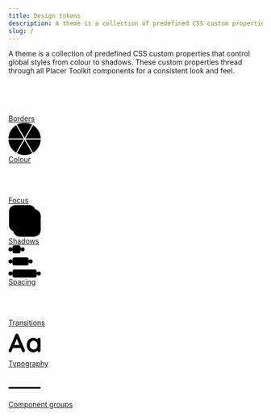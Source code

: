 ```yaml
---
title: Design tokens
description: A theme is a collection of predefined CSS custom properties that control global styles from colour to shadows. These custom properties thread through all Placer Toolkit components for a consistent look and feel.
slug: /
---
```


A theme is a collection of predefined CSS custom properties that control global styles from colour to shadows. These custom properties thread through all Placer Toolkit components for a consistent look and feel.

<div class="catalog-grid">
    <a href="/design-tokens/borders">
        <pc-card>
            <div slot="media">
                <svg
                    xmlns="http://www.w3.org/2000/svg"
                    width="64"
                    height="64"
                    viewBox="0 0 64 49"
                >
                    <line
                        x1="0.5"
                        y1="0.5"
                        x2="63.5"
                        y2="0.5"
                        stroke="var(--pc-color-neutral-border-loud)"
                        stroke-linecap="round"
                    />
                    <line
                        x1="1"
                        y1="16"
                        x2="63"
                        y2="16"
                        stroke="var(--pc-color-neutral-border-loud)"
                        stroke-width="2"
                        stroke-linecap="round"
                    />
                    <line
                        x1="2"
                        y1="31"
                        x2="62"
                        y2="31"
                        stroke="var(--pc-color-neutral-border-loud)"
                        stroke-width="4"
                        stroke-linecap="round"
                    />
                    <line
                        x1="3"
                        y1="46"
                        x2="61"
                        y2="46"
                        stroke="var(--pc-color-neutral-border-loud)"
                        stroke-width="6"
                        stroke-linecap="round"
                    />
                </svg>
            </div>
            <div class="catalog-title">Borders</div>
        </pc-card>
    </a>
    <a href="/design-tokens/colour">
        <pc-card>
            <div slot="media">
                <svg
                    xmlns="http://www.w3.org/2000/svg"
                    width="64"
                    height="64"
                    viewBox="0 0 64 64"
                >
                    <path
                        d="M48.8665 59.1993L33.7329 33H64C63.8352 38.2705 62.3694 43.4244 59.7264 48C57.0833 52.5756 53.3507 56.4213 48.8665 59.1993Z"
                        fill="var(--pc-color-green-60)"
                    />
                    <path
                        d="M32 64C26.714 64 21.5155 62.6919 16.8665 60.1993L32 34L47.1336 60.1993C42.4845 62.6919 37.286 64 32 64Z"
                        fill="var(--pc-color-blue-60)"
                    />
                    <path
                        d="M4.27365 48C1.63063 43.4244 0.164839 38.2706 0 33L30.2671 33L15.1336 59.1993C10.6493 56.4213 6.91666 52.5756 4.27365 48Z"
                        fill="var(--pc-color-indigo-60)"
                    />
                    <path
                        d="M4.27365 16C6.91667 11.4244 10.6493 7.57868 15.1336 4.80072L30.2671 31L0 31C0.16484 25.7295 1.63063 20.5756 4.27365 16Z"
                        fill="var(--pc-color-purple-60)"
                    />
                    <path
                        d="M32 30L16.8665 3.80072C21.5155 1.30813 26.714 0 32 0C37.286 0 42.4845 1.30813 47.1336 3.80072L32 30Z"
                        fill="var(--pc-color-red-60)"
                    />
                    <path
                        d="M33.7329 31L48.8665 4.80072C53.3507 7.57868 57.0833 11.4244 59.7264 16C62.3694 20.5756 63.8352 25.7294 64 31L33.7329 31Z"
                        fill="var(--pc-color-yellow-60)"
                    />
                </svg>
            </div>
            <div class="catalog-title">Colour</div>
        </pc-card>
    </a>
    <a href="/design-tokens/focus">
        <pc-card>
            <div slot="media">
                <svg
                    xmlns="http://www.w3.org/2000/svg"
                    width="76"
                    height="64"
                    viewBox="0 0 76 44"
                    fill="none"
                >
                    <path
                        d="M6 12C6 8.68629 8.68629 6 12 6H64C67.3137 6 70 8.68629 70 12V32C70 35.3137 67.3137 38 64 38H12C8.68629 38 6 35.3137 6 32V12Z"
                        fill="var(--pc-color-neutral-fill-normal)"
                    />
                    <path
                        d="M18.375 19.125C18.375 18.4414 18.9219 17.875 19.625 17.875H21.5C23.2188 17.875 24.625 19.2812 24.625 21C24.625 22.7383 23.2188 24.125 21.5 24.125H19.625V26C19.625 26.3516 19.332 26.625 19 26.625C18.6484 26.625 18.375 26.3516 18.375 26V23.5V19.125ZM19.625 22.875H21.5C22.5352 22.875 23.375 22.0352 23.375 21C23.375 19.9648 22.5352 19.125 21.5 19.125H19.625V22.875ZM27.875 17.875H30.0625C31.6055 17.875 32.875 19.1445 32.875 20.6875C32.875 21.8789 32.1328 22.8945 31.1172 23.3047L32.7578 25.6484C32.9531 25.9414 32.875 26.332 32.6016 26.5273C32.3086 26.7227 31.918 26.6445 31.7227 26.3711L29.7305 23.5H27.875V26C27.875 26.3516 27.582 26.625 27.25 26.625C26.8984 26.625 26.625 26.3516 26.625 26V22.875V19.125C26.625 18.4414 27.1719 17.875 27.875 17.875ZM30.0625 22.25C30.9219 22.25 31.625 21.5664 31.625 20.6875C31.625 19.8281 30.9219 19.125 30.0625 19.125H27.875V22.25H30.0625ZM36.125 17.875H40.5C40.832 17.875 41.125 18.168 41.125 18.5C41.125 18.8516 40.832 19.125 40.5 19.125H36.125V21.625H39.25C39.582 21.625 39.875 21.918 39.875 22.25C39.875 22.6016 39.582 22.875 39.25 22.875H36.125V25.375H40.5C40.832 25.375 41.125 25.668 41.125 26C41.125 26.3516 40.832 26.625 40.5 26.625H36.125C35.4219 26.625 34.875 26.0781 34.875 25.375V22.25V19.125C34.875 18.4414 35.4219 17.875 36.125 17.875ZM45.0586 19.3203C44.668 19.4766 44.4531 19.75 44.3945 20.082C44.3359 20.3555 44.375 20.5312 44.4336 20.668C44.4922 20.7852 44.5898 20.9023 44.7461 21.0195C45.1367 21.293 45.7031 21.4492 46.4062 21.6641C46.4258 21.6641 46.4453 21.6641 46.4648 21.6836C47.1094 21.8594 47.8711 22.0742 48.4375 22.4648C48.75 22.6797 49.0234 22.9727 49.1992 23.3438C49.375 23.7344 49.4141 24.1641 49.3164 24.6523C49.1797 25.4727 48.6328 26.0391 47.9297 26.3516C47.2266 26.6445 46.3672 26.7031 45.5078 26.5664C45.0391 26.4883 44.2773 26.2344 43.7891 26.0586C43.6914 26.0391 43.6133 26 43.5352 25.9805C43.2227 25.8633 43.0469 25.5117 43.1445 25.1797C43.2617 24.8672 43.6133 24.6914 43.9453 24.7891C44.043 24.8281 44.1406 24.8477 44.2578 24.8867C44.7461 25.0625 45.3516 25.2773 45.7031 25.3359C46.4258 25.4336 47.0117 25.375 47.4219 25.1992C47.832 25.0234 48.0273 24.7695 48.0859 24.4375C48.1445 24.1641 48.1055 23.9688 48.0469 23.8516C48.0078 23.7344 47.8906 23.6172 47.7344 23.5C47.3438 23.2266 46.7773 23.0703 46.0742 22.8555C46.0547 22.8555 46.0352 22.8555 46.0156 22.8359C45.3711 22.6602 44.6094 22.4453 44.043 22.0547C43.7305 21.8398 43.457 21.5469 43.2812 21.1758C43.125 20.7852 43.0859 20.3555 43.1641 19.8672L43.7695 19.9844L43.1641 19.8672C43.3008 19.0469 43.8477 18.4805 44.5508 18.168C45.2539 17.875 46.1133 17.8164 46.9727 17.9531C47.2266 17.9922 48.0078 18.1484 48.2812 18.2266C48.6133 18.3047 48.8086 18.6562 48.7109 18.9883C48.6328 19.3203 48.2812 19.5156 47.9492 19.418C47.7344 19.3594 47.0117 19.2227 46.7773 19.1836L46.875 18.5781L46.7773 19.1836C46.0547 19.0859 45.4688 19.1445 45.0586 19.3203ZM53.3086 19.3203C52.918 19.4766 52.7031 19.75 52.6445 20.082C52.5859 20.3555 52.625 20.5312 52.6836 20.668C52.7422 20.7852 52.8398 20.9023 52.9961 21.0195C53.3867 21.293 53.9531 21.4492 54.6562 21.6641C54.6758 21.6641 54.6953 21.6641 54.7148 21.6836C55.3594 21.8594 56.1211 22.0742 56.6875 22.4648C57 22.6797 57.2734 22.9727 57.4492 23.3438C57.625 23.7344 57.6641 24.1641 57.5664 24.6523C57.4297 25.4727 56.8828 26.0391 56.1797 26.3516C55.4766 26.6445 54.6172 26.7031 53.7578 26.5664C53.2891 26.4883 52.5273 26.2344 52.0391 26.0586C51.9414 26.0391 51.8633 26 51.7852 25.9805C51.4727 25.8633 51.2969 25.5117 51.3945 25.1797C51.5117 24.8672 51.8633 24.6914 52.1953 24.7891C52.293 24.8281 52.3906 24.8477 52.5078 24.8867C52.9961 25.0625 53.6016 25.2773 53.9531 25.3359C54.6758 25.4336 55.2617 25.375 55.6719 25.1992C56.082 25.0234 56.2773 24.7695 56.3359 24.4375C56.3945 24.1641 56.3555 23.9688 56.2969 23.8516C56.2578 23.7344 56.1406 23.6172 55.9844 23.5C55.5938 23.2266 55.0273 23.0703 54.3242 22.8555C54.3047 22.8555 54.2852 22.8555 54.2656 22.8359C53.6211 22.6602 52.8594 22.4453 52.293 22.0547C51.9805 21.8398 51.707 21.5469 51.5312 21.1758C51.375 20.7852 51.3359 20.3555 51.4141 19.8672L52.0195 19.9844L51.4141 19.8672C51.5508 19.0469 52.0977 18.4805 52.8008 18.168C53.5039 17.875 54.3633 17.8164 55.2227 17.9531C55.4766 17.9922 56.2578 18.1484 56.5312 18.2266C56.8633 18.3047 57.0586 18.6562 56.9609 18.9883C56.8828 19.3203 56.5312 19.5156 56.1992 19.418C55.9844 19.3594 55.2617 19.2227 55.0273 19.1836L55.125 18.5781L55.0273 19.1836C54.3047 19.0859 53.7188 19.1445 53.3086 19.3203Z"
                        fill="var(--pc-color-neutral-on-normal)"
                    />
                    <rect
                        x="2"
                        y="2"
                        width="72"
                        height="40"
                        rx="10"
                        stroke="var(--pc-color-focus)"
                        stroke-width="4"
                    />
                </svg>
            </div>
            <div class="catalog-title">Focus</div>
        </pc-card>
    </a>
    <a href="/design-tokens/shadows">
        <pc-card>
            <div slot="media">
                <svg
                    xmlns="http://www.w3.org/2000/svg"
                    width="64"
                    height="64"
                    viewBox="0 0 56 56"
                >
                    <path
                        d="M8 20C8 13.3726 13.3726 8 20 8H44C50.6274 8 56 13.3726 56 20V44C56 50.6274 50.6274 56 44 56H20C13.3726 56 8 50.6274 8 44V20Z"
                        fill="var(--pc-color-surface-lowered)"
                    />
                    <path
                        d="M12 1H36C42.0751 1 47 5.92487 47 12V36C47 42.0751 42.0751 47 36 47H12C5.92487 47 1 42.0751 1 36V12C1 5.92487 5.92487 1 12 1Z"
                        fill="var(--pc-color-surface-raised)"
                        stroke="var(--pc-color-surface-border)"
                        stroke-width="2"
                    />
                </svg>
            </div>
            <div class="catalog-title">Shadows</div>
        </pc-card>
    </a>
    <a href="/design-tokens/spacing">
        <pc-card>
            <div slot="media">
                <svg
                    xmlns="http://www.w3.org/2000/svg"
                    width="64"
                    height="64"
                    viewBox="0 0 64 64"
                >
                    <circle
                        cx="4"
                        cy="32"
                        r="4"
                        fill="var(--pc-color-neutral-on-normal)"
                    />
                    <circle
                        cx="4"
                        cy="8"
                        r="4"
                        fill="var(--pc-color-neutral-on-normal)"
                    />
                    <circle
                        cx="4"
                        cy="56"
                        r="4"
                        fill="var(--pc-color-neutral-on-normal)"
                    />
                    <circle
                        cx="44"
                        cy="32"
                        r="4"
                        fill="var(--pc-color-neutral-on-normal)"
                    />
                    <circle
                        cx="28"
                        cy="8"
                        r="4"
                        fill="var(--pc-color-neutral-on-normal)"
                    />
                    <circle
                        cx="60"
                        cy="56"
                        r="4"
                        fill="var(--pc-color-neutral-on-normal)"
                    />
                    <rect
                        x="8"
                        y="24"
                        rx="4"
                        ry="4"
                        width="32"
                        height="16"
                        fill="var(--pc-color-neutral-fill-normal)"
                    />
                    <rect
                        x="8"
                        rx="4"
                        ry="4"
                        width="16"
                        height="16"
                        fill="var(--pc-color-neutral-fill-normal)"
                    />
                    <rect
                        x="8"
                        y="48"
                        rx="4"
                        ry="4"
                        width="48"
                        height="16"
                        fill="var(--pc-color-neutral-fill-normal)"
                    />
                </svg>
            </div>
            <div class="catalog-title">Spacing</div>
        </pc-card>
    </a>
    <a href="/design-tokens/transitions">
        <pc-card>
            <div slot="media">
                <svg
                    xmlns="http://www.w3.org/2000/svg"
                    width="64"
                    height="64"
                    viewBox="0 0 50 37"
                    fill="none"
                >
                    <line
                        x1="48"
                        y1="7.15686"
                        x2="2"
                        y2="7.15686"
                        stroke="var(--pc-color-neutral-border-loud)"
                        stroke-width="2"
                        stroke-linecap="round"
                    />
                    <path
                        d="M6.65685 1.50001L1 7.15686L6.65685 12.8137"
                        stroke="var(--pc-color-neutral-border-loud)"
                        stroke-width="2"
                        stroke-linecap="round"
                        stroke-linejoin="round"
                    />
                    <line
                        x1="2"
                        y1="29.8431"
                        x2="48"
                        y2="29.8431"
                        stroke="var(--pc-color-neutral-border-loud)"
                        stroke-width="2"
                        stroke-linecap="round"
                    />
                    <path
                        d="M43.3431 35.5L49 29.8431L43.3431 24.1863"
                        stroke="var(--pc-color-neutral-border-loud)"
                        stroke-width="2"
                        stroke-linecap="round"
                        stroke-linejoin="round"
                    />
                </svg>
            </div>
            <div class="catalog-title">Transitions</div>
        </pc-card>
    </a>
    <a href="/design-tokens/typography">
        <pc-card>
            <div slot="media">
                <svg
                    xmlns="http://www.w3.org/2000/svg"
                    width="64"
                    height="64"
                    viewBox="0 0 59 35"
                >
                    <path
                        d="M15.936 7.936L5.568 32.32C5.344 32.928 4.992 33.408 4.512 33.76C4.064 34.08 3.568 34.24 3.024 34.24C2.16 34.24 1.52 34 1.104 33.52C0.688 33.04 0.48 32.448 0.48 31.744C0.48 31.456 0.528 31.152 0.624 30.832L12.576 2.128C12.832 1.488 13.216 0.991998 13.728 0.639997C14.272 0.287998 14.848 0.143998 15.456 0.207997C16.032 0.207997 16.56 0.383998 17.04 0.735999C17.552 1.056 17.92 1.52 18.144 2.128L29.952 30.256C30.112 30.672 30.192 31.056 30.192 31.408C30.192 32.272 29.904 32.96 29.328 33.472C28.784 33.984 28.176 34.24 27.504 34.24C26.928 34.24 26.4 34.064 25.92 33.712C25.472 33.36 25.12 32.88 24.864 32.272L14.544 8.224L15.936 7.936ZM7.056 26.464L9.696 20.944H22.656L23.568 26.464H7.056Z"
                        fill="var(--pc-color-neutral-border-loud)"
                    />
                    <path
                        d="M55.7378 7.84C56.5698 7.84 57.2578 8.112 57.8018 8.656C58.3458 9.2 58.6178 9.904 58.6178 10.768V31.072C58.6178 31.904 58.3458 32.608 57.8018 33.184C57.2578 33.728 56.5698 34 55.7378 34C54.9058 34 54.2177 33.728 53.6737 33.184C53.1297 32.608 52.8578 31.904 52.8578 31.072V28.72L53.9138 29.152C53.9138 29.568 53.6898 30.08 53.2418 30.688C52.7938 31.264 52.1858 31.84 51.4178 32.416C50.6498 32.992 49.7378 33.488 48.6818 33.904C47.6578 34.288 46.5378 34.48 45.3218 34.48C43.1138 34.48 41.1138 33.92 39.3218 32.8C37.5298 31.648 36.1058 30.08 35.0498 28.096C34.0258 26.08 33.5137 23.776 33.5137 21.184C33.5137 18.56 34.0258 16.256 35.0498 14.272C36.1058 12.256 37.5138 10.688 39.2738 9.568C41.0338 8.416 42.9857 7.84 45.1297 7.84C46.5058 7.84 47.7697 8.048 48.9217 8.464C50.0737 8.88 51.0658 9.408 51.8978 10.048C52.7618 10.688 53.4177 11.344 53.8657 12.016C54.3458 12.656 54.5858 13.2 54.5858 13.648L52.8578 14.272V10.768C52.8578 9.936 53.1297 9.248 53.6737 8.704C54.2177 8.128 54.9058 7.84 55.7378 7.84ZM46.0418 29.2C47.4498 29.2 48.6818 28.848 49.7378 28.144C50.7938 27.44 51.6097 26.48 52.1857 25.264C52.7937 24.048 53.0978 22.688 53.0978 21.184C53.0978 19.648 52.7937 18.272 52.1857 17.056C51.6097 15.84 50.7938 14.88 49.7378 14.176C48.6818 13.472 47.4498 13.12 46.0418 13.12C44.6658 13.12 43.4497 13.472 42.3937 14.176C41.3377 14.88 40.5058 15.84 39.8978 17.056C39.3218 18.272 39.0337 19.648 39.0337 21.184C39.0337 22.688 39.3218 24.048 39.8978 25.264C40.5058 26.48 41.3377 27.44 42.3937 28.144C43.4497 28.848 44.6658 29.2 46.0418 29.2Z"
                        fill="var(--pc-color-neutral-border-loud)"
                    />
                </svg>
            </div>
            <div class="catalog-title">Typography</div>
        </pc-card>
    </a>
    <a href="/design-tokens/component-groups">
        <pc-card>
            <div slot="media">
                <svg
                    xmlns="http://www.w3.org/2000/svg"
                    width="64"
                    height="64"
                    viewBox="0 0 80 37"
                    fill="none"
                >
                    <rect
                        x="26"
                        width="28"
                        height="16"
                        rx="8"
                        fill="var(--pc-color-primary-fill-loud)"
                    />
                    <circle
                        cx="46"
                        cy="8"
                        r="6"
                        fill="var(--pc-color-surface-default)"
                    />
                    <circle
                        cx="72"
                        cy="8"
                        r="7"
                        fill="var(--pc-color-primary-fill-loud)"
                        stroke="var(--pc-color-primary-fill-loud)"
                        stroke-width="2"
                    />
                    <circle
                        cx="72"
                        cy="8"
                        r="4"
                        fill="var(--pc-color-surface-default)"
                    />
                    <path
                        d="M0 3C0 1.34315 1.34315 0 3 0H13C14.6569 0 16 1.34315 16 3V13C16 14.6569 14.6569 16 13 16H3C1.34315 16 0 14.6569 0 13V3Z"
                        fill="var(--pc-color-primary-fill-loud)"
                    />
                    <path
                        d="M12.5977 4.65234C12.877 4.91016 12.877 5.36133 12.5977 5.61914L7.09766 11.1191C6.83984 11.3984 6.38867 11.3984 6.13086 11.1191L3.38086 8.36914C3.10156 8.11133 3.10156 7.66016 3.38086 7.40234C3.63867 7.12305 4.08984 7.12305 4.34766 7.40234L6.625 9.6582L11.6309 4.65234C11.8887 4.37305 12.3398 4.37305 12.5977 4.65234Z"
                        fill="var(--pc-color-surface-default)"
                    />
                    <rect
                        y="26"
                        width="80"
                        height="4"
                        rx="2"
                        fill="url(#slider-track-gradient)"
                    />
                    <rect
                        x="49"
                        y="20"
                        width="16"
                        height="16"
                        rx="8"
                        fill="var(--pc-color-neutral-90)"
                        stroke="var(--pc-color-neutral-80)"
                        stroke-width="1"
                    />
                    <defs>
                        <linearGradient
                            id="slider-track-gradient"
                            x1="0%"
                            y1="0%"
                            x2="100%"
                            y2="0%"
                        >
                            <stop stop-color="var(--pc-color-primary-fill-loud)" />
                            <stop
                                offset="0.61"
                                stop-color="var(--pc-color-primary-fill-loud)"
                            />
                            <stop
                                offset="0.61"
                                stop-color="var(--pc-color-neutral-fill-normal)"
                            />
                            <stop
                                offset="1"
                                stop-color="var(--pc-color-neutral-fill-normal)"
                            />
                        </linearGradient>
                    </defs>
                </svg>
            </div>
            <div class="catalog-title">Component groups</div>
        </pc-card>
    </a>
</div>
